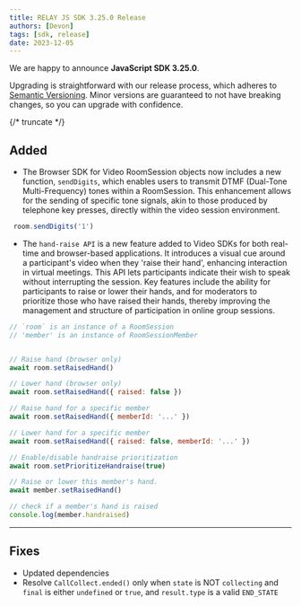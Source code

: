 ---
title: RELAY JS SDK 3.25.0 Release
authors: [Devon]
tags: [sdk, release]
date: 2023-12-05
---

We are happy to announce **JavaScript SDK 3.25.0**.

Upgrading is straightforward with our release process, which adheres to [Semantic Versioning](https://semver.org/).
Minor versions are guaranteed to not have breaking changes, so you can upgrade with confidence.

<ReleaseCard library="@signalwire/js" version="3.25.0" releaseType="minor"/>


{/* truncate */}

## Added

- The Browser SDK for Video RoomSession objects now includes a new function, `sendDigits`, which enables users to transmit DTMF (Dual-Tone Multi-Frequency) tones within a RoomSession. This enhancement allows for the sending of specific tone signals, akin to those produced by telephone key presses, directly within the video session environment.

```js
 room.sendDigits('1')
```

- The `hand-raise API` is a new feature added to Video SDKs for both real-time and browser-based applications. It introduces a visual cue around a participant's video when they 'raise their hand', enhancing interaction in virtual meetings. This API lets participants indicate their wish to speak without interrupting the session. Key features include the ability for participants to raise or lower their hands, and for moderators to prioritize those who have raised their hands, thereby improving the management and structure of participation in online group sessions.

```js
// `room` is an instance of a RoomSession
// 'member' is an instance of RoomSessionMember


// Raise hand (browser only)
await room.setRaisedHand()

// Lower hand (browser only)
await room.setRaisedHand({ raised: false })

// Raise hand for a specific member
await room.setRaisedHand({ memberId: '...' })

// Lower hand for a specific member
await room.setRaisedHand({ raised: false, memberId: '...' })

// Enable/disable handraise prioritization
await room.setPrioritizeHandraise(true)

// Raise or lower this member's hand.
await member.setRaisedHand()

// check if a member's hand is raised
console.log(member.handraised)
```

---

## Fixes

- Updated dependencies
- Resolve `CallCollect.ended()` only when `state` is NOT `collecting` and `final` is either `undefined` or `true`, and `result.type` is a valid `END_STATE`
